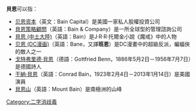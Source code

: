 '''貝恩'''可以指：

*[[贝恩资本|贝恩资本]]（英文：Bain Capital）是美國一家私人股權投資公司
*[[貝恩策略顧問|貝恩策略顧問]]（英語：Bain & Company）是一所全球型的管理諮詢公司
*[[貝恩_(中土大陸)|貝恩 (中土大陸)]]（英語：Bain）是J·R·R·托爾金小說《魔戒》中的人物
*[[贝恩_(DC漫画)|贝恩 (DC漫画)]]（英語：Bane，又譯'''班恩'''）是DC漫畫中的超級反派，蝙蝠俠的敵人之一
*[[戈特弗里德·貝恩|戈特弗里德·貝恩]]（德語：Gottfried Benn，1886年5月2日－1956年7月7日）是德國詩人
*[[干納·貝恩|干納·貝恩]]（英語：Conrad Bain，1923年2月4日－2013年1月14日）是美國演員
*[[貝恩山|貝恩山]]（英語：Mount Bain）是南極洲的山峰
{{disambig}}

[[Category:二字消歧義|Category:二字消歧義]]
